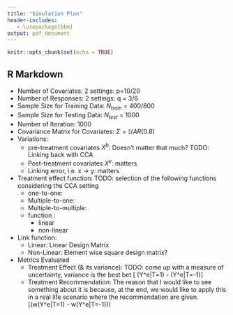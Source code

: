 ```yaml
---
title: "Simulation Plan"
header-includes:
   - \usepackage{bbm}
output: pdf_document
---
```


```r
knitr::opts_chunk$set(echo = TRUE)
```

## R Markdown

* Number of Covariates: 2 settings: p=10/20
* Number of Responses: 2 settings: q = 3/6
* Sample Size for Training Data: $N_{train}$ = 400/800
* Sample Size for Testing Data: $N_{test}$ = 1000
* Number of Iteration: 1000
* Covariance Matrix for Covariates: $\Sigma = \mathbb{I}/AR(0.8)$
* Variations:
  + pre-treatment covariates $X^b$: Doesn't matter that much? TODO: Linking back with CCA
  + Post-treatment covariates $X^e$: matters
  + Linking error, i.e. x -> y: matters
* Treatment effect function: TODO: selection of the following functions considering the CCA setting
  + one-to-one:
  + Multiple-to-one:
  + Multiple-to-multiple:
  + function :
    - linear
    - non-linear
* Link function:
  + Linear: Linear Design Matrix
  + Non-Linear: Element wise square design matrix?

    
* Metrics Evaluated
  + Treatment Effect (\& its variance): TODO: come up with a measure of uncertainty, variance is the best bet
  \[ \mathbb{E}(Y^e|T=1) - \mathbb{E}(Y^e|T=-1)\]
  + Treatment Recommendation: The reason that I would like to see something about it is because, at the end, we would like to apply this in a real life scenario where the recommendation are given.
  \[\mathbb{1}(w\mathbb{E}(Y^e|T=1) - w\mathbb{E}(Y^e|T=-1))\]